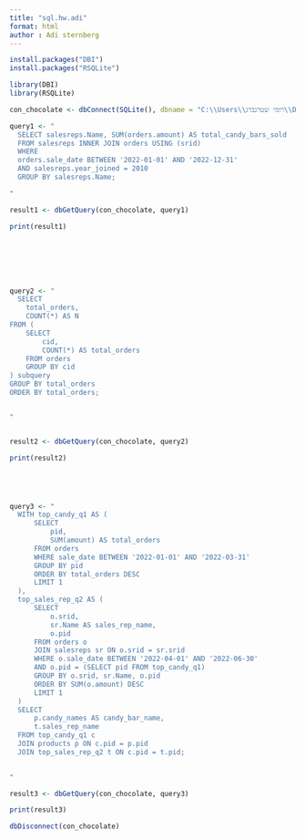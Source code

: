 ---
title: "sql.hw.adi"
format: html
author : Adi sternberg
---

```{r}


install.packages("DBI")
install.packages("RSQLite")

library(DBI)
library(RSQLite)

con_chocolate <- dbConnect(SQLite(), dbname = "C:\\Users\\רומי שטרנברג\\Desktop\\עדי לימודים בן גוריון\\שנה שלישית\\סמסטר א\\מיומנויות במדעי הנתונים\\מטלה SQL\\chocolate.sqlite")

query1 <- "
  SELECT salesreps.Name, SUM(orders.amount) AS total_candy_bars_sold
  FROM salesreps INNER JOIN orders USING (srid)
  WHERE
  orders.sale_date BETWEEN '2022-01-01' AND '2022-12-31'
  AND salesreps.year_joined = 2010
  GROUP BY salesreps.Name;

"

result1 <- dbGetQuery(con_chocolate, query1)

print(result1)







query2 <- "
  SELECT 
    total_orders, 
    COUNT(*) AS N
FROM (
    SELECT 
        cid, 
        COUNT(*) AS total_orders
    FROM orders
    GROUP BY cid
) subquery
GROUP BY total_orders
ORDER BY total_orders;


"


result2 <- dbGetQuery(con_chocolate, query2)

print(result2)





query3 <- "
  WITH top_candy_q1 AS (
      SELECT 
          pid, 
          SUM(amount) AS total_orders
      FROM orders
      WHERE sale_date BETWEEN '2022-01-01' AND '2022-03-31'
      GROUP BY pid
      ORDER BY total_orders DESC
      LIMIT 1
  ),
  top_sales_rep_q2 AS (
      SELECT 
          o.srid,
          sr.Name AS sales_rep_name,
          o.pid
      FROM orders o
      JOIN salesreps sr ON o.srid = sr.srid
      WHERE o.sale_date BETWEEN '2022-04-01' AND '2022-06-30'
      AND o.pid = (SELECT pid FROM top_candy_q1)
      GROUP BY o.srid, sr.Name, o.pid
      ORDER BY SUM(o.amount) DESC
      LIMIT 1
  )
  SELECT 
      p.candy_names AS candy_bar_name,
      t.sales_rep_name
  FROM top_candy_q1 c
  JOIN products p ON c.pid = p.pid
  JOIN top_sales_rep_q2 t ON c.pid = t.pid;
  

"

result3 <- dbGetQuery(con_chocolate, query3)

print(result3)

dbDisconnect(con_chocolate)




```
